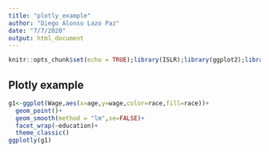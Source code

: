 ---
title: "plotly_example"
author: "Diego Alonso Lazo Paz"
date: "7/7/2020"
output: html_document
---

```{r setup, include=FALSE}
knitr::opts_chunk$set(echo = TRUE);library(ISLR);library(ggplot2);library(plotly);library(dplyr)
```

## Plotly example
```{r}
g1<-ggplot(Wage,aes(x=age,y=wage,color=race,fill=race))+
  geom_point()+
  geom_smooth(method = "lm",se=FALSE)+
  facet_wrap(~education)+
  theme_classic()
ggplotly(g1)

```
